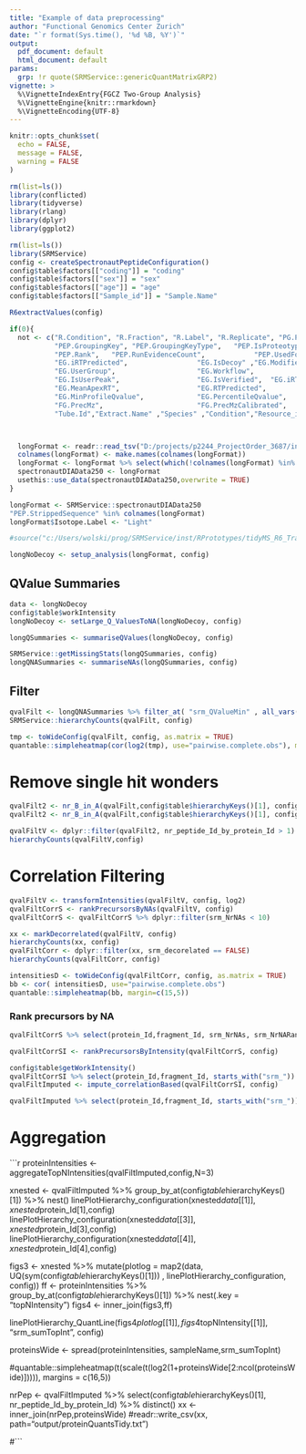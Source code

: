 ```yaml
---
title: "Example of data preprocessing"
author: "Functional Genomics Center Zurich"
date: "`r format(Sys.time(), '%d %B, %Y')`"
output:
  pdf_document: default
  html_document: default
params:
  grp: !r quote(SRMService::genericQuantMatrixGRP2)
vignette: >
  %\VignetteIndexEntry{FGCZ Two-Group Analysis}
  %\VignetteEngine{knitr::rmarkdown}
  %\VignetteEncoding{UTF-8}
---
```


```r

knitr::opts_chunk$set(
  echo = FALSE,
  message = FALSE,
  warning = FALSE
)

```

```r
rm(list=ls())
library(conflicted)
library(tidyverse)
library(rlang)
library(dplyr)
library(ggplot2)

rm(list=ls())
library(SRMService)
config <- createSpectronautPeptideConfiguration()
config$table$factors[["coding"]] = "coding"
config$table$factors[["sex"]] = "sex"
config$table$factors[["age"]] = "age"
config$table$factors[["Sample_id"]] = "Sample.Name"

R6extractValues(config)
```


```r
if(0){
  not <- c("R.Condition", "R.Fraction", "R.Label", "R.Replicate", "PG.ProteinGroups" ,"PG.Cscore","PG.Qvalue","PG.RunEvidenceCount",
           "PEP.GroupingKey", "PEP.GroupingKeyType",   "PEP.IsProteotypic",               "PEP.NrOfMissedCleavages",
           "PEP.Rank",   "PEP.RunEvidenceCount",            "PEP.UsedForProteinGroupQuantity",
           "EG.iRTPredicted",                 "EG.IsDecoy" ,"EG.ModifiedPeptide",
           "EG.UserGroup",                    "EG.Workflow",
           "EG.IsUserPeak",                   "EG.IsVerified",  "EG.iRTEmpirical",
           "EG.MeanApexRT",                   "EG.RTPredicted",                  "EG.AvgProfileQvalue",             "EG.MaxProfileQvalue",
           "EG.MinProfileQvalue",             "EG.PercentileQvalue",             "EG.ReferenceQuantity..Settings.", "EG.TargetQuantity..Settings.",
           "FG.PrecMz",                       "FG.PrecMzCalibrated",             "FG.ShapeQualityScore",
           "Tube.Id","Extract.Name" ,"Species" ,"Condition","Resource_id", "EG.good")



  longFormat <- readr::read_tsv("D:/projects/p2244_ProjectOrder_3687/inputData/preprocessing/withAnnotation_3687_DB_WithIsoforms.txt")
  colnames(longFormat) <- make.names(colnames(longFormat))
  longFormat <- longFormat %>% select(which(!colnames(longFormat) %in% not))
  spectronautDIAData250 <- longFormat
  usethis::use_data(spectronautDIAData250,overwrite = TRUE)
}
```

```r
longFormat <- SRMService::spectronautDIAData250
"PEP.StrippedSequence" %in% colnames(longFormat)
longFormat$Isotope.Label <- "Light"

#source("c:/Users/wolski/prog/SRMService/inst/RPrototypes/tidyMS_R6_TransitionCorrelations.R")

longNoDecoy <- setup_analysis(longFormat, config)
```

## QValue Summaries


```r
data <- longNoDecoy
config$table$workIntensity
longNoDecoy <- setLarge_Q_ValuesToNA(longNoDecoy, config)

longQSummaries <- summariseQValues(longNoDecoy, config)

SRMService::getMissingStats(longQSummaries, config)
longQNASummaries <- summariseNAs(longQSummaries, config)
```


## Filter

```r
qvalFilt <- longQNASummaries %>% filter_at( "srm_QValueMin" , all_vars(. < config$parameter$qValThreshold )   )
SRMService::hierarchyCounts(qvalFilt, config)
```


```r
tmp <- toWideConfig(qvalFilt, config, as.matrix = TRUE)
quantable::simpleheatmap(cor(log2(tmp), use="pairwise.complete.obs"), margin=c(15,5))
```

# Remove single hit wonders


```r
qvalFilt2 <- nr_B_in_A(qvalFilt,config$table$hierarchyKeys()[1], config$table$hierarchyKeys()[2], FALSE)
qvalFilt2 <- nr_B_in_A(qvalFilt,config$table$hierarchyKeys()[1], config$table$hierarchyKeys()[2])

qvalFiltV <- dplyr::filter(qvalFilt2, nr_peptide_Id_by_protein_Id > 1)
hierarchyCounts(qvalFiltV,config)
```

# Correlation Filtering

```r

qvalFiltV <- transformIntensities(qvalFiltV, config, log2)
qvalFiltCorrS <- rankPrecursorsByNAs(qvalFiltV, config)
qvalFiltCorrS <- qvalFiltCorrS %>% dplyr::filter(srm_NrNAs < 10)

xx <- markDecorrelated(qvalFiltV, config)
hierarchyCounts(xx, config)
qvalFiltCorr <- dplyr::filter(xx, srm_decorelated == FALSE)
hierarchyCounts(qvalFiltCorr, config)

```



```r
intensitiesD <- toWideConfig(qvalFiltCorr, config, as.matrix = TRUE)
bb <- cor( intensitiesD, use="pairwise.complete.obs")
quantable::simpleheatmap(bb, margin=c(15,5))

```

### Rank precursors by NA

```r
qvalFiltCorrS %>% select(protein_Id,fragment_Id, srm_NrNAs, srm_NrNARank) %>% distinct()

qvalFiltCorrSI <- rankPrecursorsByIntensity(qvalFiltCorrS, config)

config$table$getWorkIntensity()
qvalFiltCorrSI %>% select(protein_Id,fragment_Id, starts_with("srm_")) %>% distinct()
qvalFiltImputed <- impute_correlationBased(qvalFiltCorrSI, config)

qvalFiltImputed %>% select(protein_Id,fragment_Id, starts_with("srm_")) %>% distinct()
```

# Aggregation

```r
proteinIntensities <- aggregateTopNIntensities(qvalFiltImputed,config,N=3)

xnested <- qvalFiltImputed %>% group_by_at(config$table$hierarchyKeys()[1]) %>% nest()
linePlotHierarchy_configuration(xnested$data[[1]], xnested$protein_Id[1],config)
linePlotHierarchy_configuration(xnested$data[[3]], xnested$protein_Id[3],config)
linePlotHierarchy_configuration(xnested$data[[4]], xnested$protein_Id[4],config)

figs3 <- xnested %>% mutate(plotlog = map2(data, UQ(sym(config$table$hierarchyKeys()[1])) ,
                                           linePlotHierarchy_configuration, config))
ff <- proteinIntensities %>% group_by_at(config$table$hierarchyKeys()[1]) %>% nest(.key = "topNIntensity")
figs4 <- inner_join(figs3,ff)

linePlotHierarchy_QuantLine(figs4$plotlog[[1]], figs4$topNIntensity[[1]], "srm_sumTopInt", config)


proteinsWide <- spread(proteinIntensities, sampleName,srm_sumTopInt)

#quantable::simpleheatmap(t(scale(t(log2(1+proteinsWide[2:ncol(proteinsWide)])))), margins = c(16,5))

nrPep <- qvalFiltImputed %>% select(config$table$hierarchyKeys()[1], nr_peptide_Id_by_protein_Id) %>% distinct()
xx <- inner_join(nrPep,proteinsWide)
#readr::write_csv(xx, path="output/proteinQuantsTidy.txt")

#```



